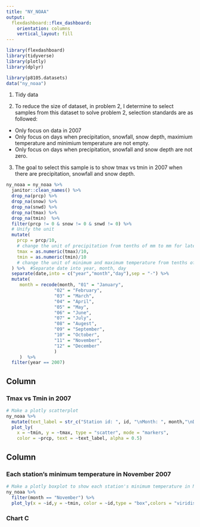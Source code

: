 ```yaml
---
title: "NY_NOAA"
output: 
  flexdashboard::flex_dashboard:
    orientation: columns
    vertical_layout: fill
---
```


```r
library(flexdashboard)
library(tidyverse)
library(plotly)
library(dplyr)
```

```r
library(p8105.datasets)
data("ny_noaa")
```

1. Tidy data

2. To reduce the size of dataset, in problem 2, I determine to select samples from this dataset to solve problem 2, selection standards are as followed:
* Only focus on data in 2007
* Only focus on days when precipitation, snowfall, snow depth, maximium temperature and minimium temperature are not empty.
* Only focus on days when precipitation, snowfall and snow depth are not zero.

3. The goal to select this sample is to show tmax vs tmin in 2007 when there are precipitation, snowfall and snow depth.
```r
ny_noaa = ny_noaa %>% 
  janitor::clean_names() %>% 
  drop_na(prcp) %>% 
  drop_na(snow) %>% 
  drop_na(snwd) %>% 
  drop_na(tmax) %>% 
  drop_na(tmin)  %>% 
  filter(prcp != 0 & snow != 0 & snwd != 0) %>% 
  # Unify the unit
  mutate(
    prcp = prcp/10,
    # change the unit of precipitation from tenths of mm to mm for later calculation
    tmax = as.numeric(tmax)/10,
    tmin = as.numeric(tmin)/10
    # change the unit of minimum and maximum temperature from tenths of degrees C to degrees C for later calculation
  ) %>%  #Separate date into year, month, day
  separate(date,into = c("year","month","day"),sep = "-") %>% 
  mutate(
     month = recode(month, "01" = "January",
                  "02" = "February",
                  "03" = "March",
                  "04" = "April",
                  "05" = "May",
                  "06" = "June",
                  "07" = "July",
                  "08" = "Augest",
                  "09" = "September",
                  "10" = "October",
                  "11" = "November", 
                  "12" = "December"
                  )
     )  %>% 
  filter(year == 2007)
```

Column {data-width=650}
-----------------------------------------------------------------------

### Tmax vs Tmin in 2007

```r
# Make a plotly scatterplot
ny_noaa %>%
  mutate(text_label = str_c("Station id: ", id, "\nMonth: ", month,"\nDay:", day,"\nPrecipitation: ", prcp,"mm","\nSnowfall: ", snow,"mm","\nSnow Depth:", snwd,"mm")) %>% 
  plot_ly(
    x = ~tmin, y = ~tmax, type = "scatter", mode = "markers",
    color = ~prcp, text = ~text_label, alpha = 0.5)

```

Column {data-width=350}
-----------------------------------------------------------------------

### Each station's minimum temperature in November 2007

```r
# Make a plotly boxplot to show each station's minimum temperature in November 2007
ny_noaa %>% 
  filter(month == "November") %>% 
  plot_ly(x = ~id,y = ~tmin, color = ~id,type = "box",colors = "viridis")
```


### Chart C

```r

```

